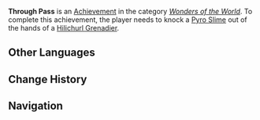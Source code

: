 {{Achievement Infobox
|title        = 
|id           = 82014
|order id     = 2014
|category     = Wonders of the World
|description  = Knock a Pyro Slime out of the hands of a [[Hilichurl Grenadier]].
|requirements = 
|primogems    = 5
|tracking     = 
|hidden       = 1
|topic        = Hilichurl Grenadier
|type         = Exploration
}}
'''Through Pass''' is an [[Achievement]] in the category ''[[Wonders of the World]]''. To complete this achievement, the player needs to knock a [[Pyro Slime]] out of the hands of a [[Hilichurl Grenadier]].
<!--
==Trivia==

==Video Guides==
{{EVT
|video1   = 
|caption1 = 
}}
-->
==Other Languages==
{{Other Languages
|en      = Through Pass
|zhs     = 传球
|zhs_rm  = Chuán Qiú
|zht     = 傳球
|zht_rm  = Chuán Qiú
|zh_tl   = Pass the Ball
|ja      = ナイスパス
|ja_rm   = Naisu Pasu
|ja_tl   = Nice Pass
|ko      = 패스
|ko_rm   = Paeseu
|ko_tl   = Pass
|es      = Pase de mediocampo
|es_tl   = 
|fr      = Passe décisive
|fr_tl   = Assist
|ru      = Давай пас!
|ru_tl   = 
|th      = ส่งบอล
|th_rm   = 
|th_tl   = 
|vi      = Truyền Bóng
|vi_tl   = 
|de      = Ballabgabe
|de_tl   = Ball Transfer
|id      = Oper Bola
|id_tl   = Pass the Ball
|pt      = Passe
|pt_tl   = Pass
}}

==Change History==
{{Change History|1.0}}
<!--
==References==
{{Reflist}}
-->
==Navigation==
{{Achievement Navbox|Wonders of the World|Exploration}}